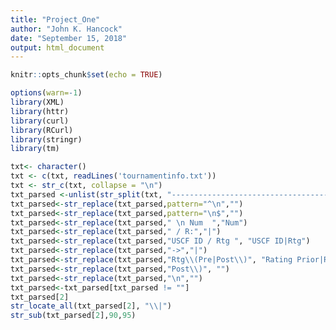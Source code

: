 ```yaml
---
title: "Project_One"
author: "John K. Hancock"
date: "September 15, 2018"
output: html_document
---
```


```r
knitr::opts_chunk$set(echo = TRUE)
```

```r
options(warn=-1)
library(XML)
library(httr)
library(curl)
library(RCurl)
library(stringr)
library(tm)
```

```r
txt<- character()
txt <- c(txt, readLines('tournamentinfo.txt'))
txt <- str_c(txt, collapse = "\n")
txt_parsed <-unlist(str_split(txt, "-----------------------------------------------------------------------------------------"))
txt_parsed<-str_replace(txt_parsed,pattern="^\n","")
txt_parsed<-str_replace(txt_parsed,pattern="\n$","")
txt_parsed<-str_replace(txt_parsed," \n Num  ","Num")
txt_parsed<-str_replace(txt_parsed," / R:","|")
txt_parsed<-str_replace(txt_parsed,"USCF ID / Rtg ", "USCF ID|Rtg")
txt_parsed<-str_replace(txt_parsed,"->","|")
txt_parsed<-str_replace(txt_parsed,"Rtg\\(Pre|Post\\)", "Rating Prior|Rating Post")
txt_parsed<-str_replace(txt_parsed,"Post\\)", "")
txt_parsed<-str_replace(txt_parsed,"\n","")
txt_parsed<-txt_parsed[txt_parsed != ""]
txt_parsed[2]
str_locate_all(txt_parsed[2], "\\|")
str_sub(txt_parsed[2],90,95)
```


